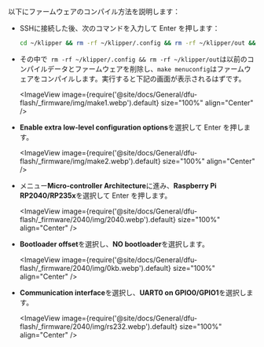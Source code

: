 以下にファームウェアのコンパイル方法を説明します：
* SSHに接続した後、次のコマンドを入力して Enter を押します：

    ```bash
    cd ~/klipper && rm -rf ~/klipper/.config && rm -rf ~/klipper/out && make menuconfig
    ```

* その中で` rm -rf ~/klipper/.config && rm -rf ~/klipper/out`は以前のコンパイルデータとファームウェアを削除し、`make menuconfig`はファームウェアをコンパイルします。実行すると下記の画面が表示されるはずです。

    <ImageView image={require('@site/docs/General/dfu-flash/_firmware/img/make1.webp').default} size="100%" align="Center" />

* **Enable extra low-level configuration options**を選択して Enter を押します。

    <ImageView image={require('@site/docs/General/dfu-flash/_firmware/img/make2.webp').default} size="100%" align="Center" />

* メニュー**Micro-controller Architecture**に進み、**Raspberry Pi RP2040/RP235x**を選択して Enter を押します。

    <ImageView image={require('@site/docs/General/dfu-flash/_firmware/2040/img/2040.webp').default} size="100%" align="Center" />

* **Bootloader offset**を選択し、**NO bootloader**を選択します。

    <ImageView image={require('@site/docs/General/dfu-flash/_firmware/2040/img/0kb.webp').default} size="100%" align="Center" />

* **Communication interface**を選択し、**UART0 on GPIO0/GPIO1**を選択します。

    <ImageView image={require('@site/docs/General/dfu-flash/_firmware/2040/img/rs232.webp').default} size="100%" align="Center" />
